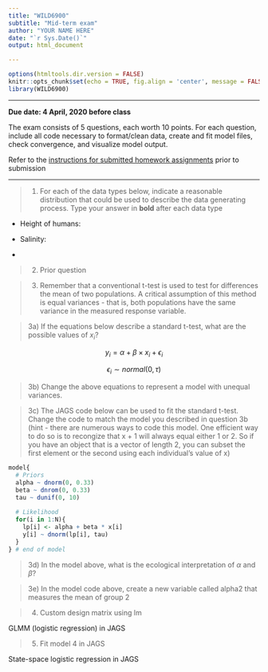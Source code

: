 ```yaml
---
title: "WILD6900"
subtitle: "Mid-term exam"
author: "YOUR NAME HERE"
date: "`r Sys.Date()`"
output: html_document

---
```


```r
options(htmltools.dir.version = FALSE)
knitr::opts_chunk$set(echo = TRUE, fig.align = 'center', message = FALSE, warning = FALSE, eval = FALSE)
library(WILD6900)
```

***

**Due date: 4 April, 2020 before class**

The exam consists of 5 questions, each worth 10 points. For each question, include all code necessary to format/clean data, create and fit model files, check convergence, and visualize model output. 

Refer to the [instructions for submitted homework assignments](https://rushinglab.github.io/WILD6900/articles/homework.html) prior to submission

***

> 1) For each of the data types below, indicate a reasonable distribution that could be used to describe the data generating process. Type your answer in **bold** after each data type

- Height of humans:

- Salinity:

- 


> 2) Prior question



> 3) Remember that a conventional t-test is used to test for differences the mean of two populations. A critical assumption of this method is equal variances - that is, both populations have the same variance in the measured response variable. 

> 3a) If the equations below describe a standard t-test, what are the possible values of $x_i$? 

$$y_i = \alpha + \beta \times x_i + \epsilon_i$$

$$\epsilon_i \sim normal(0, \tau)$$

> 3b) Change the above equations to represent a model with unequal variances. 

> 3c) The JAGS code below can be used to fit the standard t-test. Change the code to match the model you described in question 3b (hint - there are numerous ways to code this model. One efficient way to do so is to recongize that x + 1 will always equal either 1 or 2. So if you have an object that is a vector of length 2, you can subset the first element or the second using each individual's value of x)

```r
model{
  # Priors
  alpha ~ dnorm(0, 0.33)
  beta ~ dnrom(0, 0.33)
  tau ~ dunif(0, 10)
  
  # Likelihood
  for(i in 1:N){
    lp[i] <- alpha + beta * x[i]
    y[i] ~ dnorm(lp[i], tau)
  }
} # end of model
```

> 3d) In the model above, what is the ecological interpretation of $\alpha$ and $\beta$?

> 3e) In the model code above, create a new variable called alpha2 that measures the mean of group 2

> 4) Custom design matrix using lm

GLMM (logistic regression) in JAGS


> 5) Fit model 4 in JAGS

State-space logistic regression in JAGS
